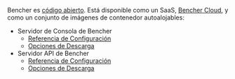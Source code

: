 Bencher es [código abierto][github bencher].
Está disponible como un SaaS, [Bencher Cloud][bencher cloud],
y como un conjunto de imágenes de contenedor autoalojables:

- Servidor de Consola de Bencher
  - [Referencia de Configuración](/es/docs/reference/console-config/)
  - [Opciones de Descarga](/download/#console-server)
- Servidor API de Bencher
  - [Referencia de Configuración](/es/docs/reference/server-config/)
  - [Opciones de Descarga](/download/#api-server)

[github bencher]: https://github.com/bencherdev/bencher
[bencher cloud]: https://bencher.dev